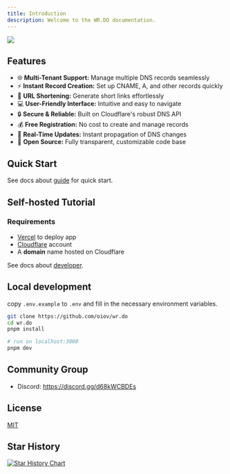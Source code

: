 ```yaml
---
title: Introduction
description: Welcome to the WR.DO documentation.
---
```


<img className="rounded-xl border md:rounded-lg shadow-md" src="/_static/images/light-preview.png"/>

## Features

- 🌐 **Multi-Tenant Support:** Manage multiple DNS records seamlessly
- ⚡ **Instant Record Creation:** Set up CNAME, A, and other records quickly
- 🔗 **URL Shortening:** Generate short links effortlessly
- 💻 **User-Friendly Interface:** Intuitive and easy to navigate
- 🔒 **Secure & Reliable:** Built on Cloudflare's robust DNS API
- 💰 **Free Registration:** No cost to create and manage records
- 🔄 **Real-Time Updates:** Instant propagation of DNS changes
- 🚀 **Open Source:** Fully transparent, customizable code base

## Quick Start

See docs about [guide](/docs/quick-start) for quick start.

## Self-hosted Tutorial

### Requirements

- [Vercel](https://vercel.com) to deploy app
- [Cloudflare](https://dash.cloudflare.com/) account  
- A **domain** name hosted on Cloudflare

See docs about [developer](/docs/developer/installation).

## Local development

copy `.env.example` to `.env` and fill in the necessary environment variables.

```bash
git clone https://github.com/oiov/wr.do
cd wr.do
pnpm install

# run on localhost:3000
pnpm dev
```

## Community Group

- Discord: https://discord.gg/d68kWCBDEs

## License

[MIT](https://github.com/oiov/wr.do/LICENSE.md)

## Star History

[![Star History Chart](https://api.star-history.com/svg?repos=oiov/wr.do&type=Date)](https://star-history.com/#oiov/wr.do&Date)

